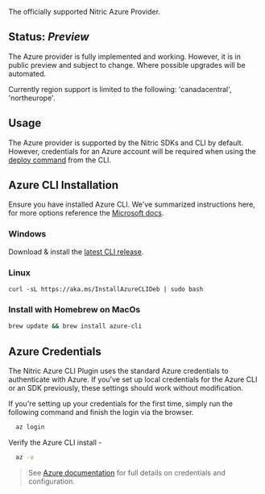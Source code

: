 The officially supported Nitric Azure Provider.

## Status: _Preview_

The Azure provider is fully implemented and working. However, it is in public preview and subject to change. Where possible upgrades will be automated.

Currently region support is limited to the following: 'canadacentral', 'northeurope'.

## Usage

The Azure provider is supported by the Nitric SDKs and CLI by default. However, credentials for an Azure account will be required when using the [deploy command](/docs/reference/) from the CLI.

## Azure CLI Installation

Ensure you have installed Azure CLI.
We've summarized instructions here, for more options reference the [Microsoft docs](https://docs.microsoft.com/en-us/cli/azure/install-azure-cli).

### Windows

Download & install the [latest CLI release](https://aka.ms/installazurecliwindows).

### Linux

```
curl -sL https://aka.ms/InstallAzureCLIDeb | sudo bash
```

### Install with Homebrew on MacOs

```bash
brew update && brew install azure-cli
```

## Azure Credentials

The Nitric Azure CLI Plugin uses the standard Azure credentials to authenticate with Azure. If you've set up local credentials for the Azure CLI or an SDK previously, these settings should work without modification.

If you're setting up your credentials for the first time, simply run the following command and finish the login via the browser.

```bash
  az login
```

Verify the Azure CLI install -

```bash
  az -v
```

> See [Azure documentation](https://docs.microsoft.com/en-us/cli/azure/authenticate-azure-cli) for full details on credentials and configuration.
